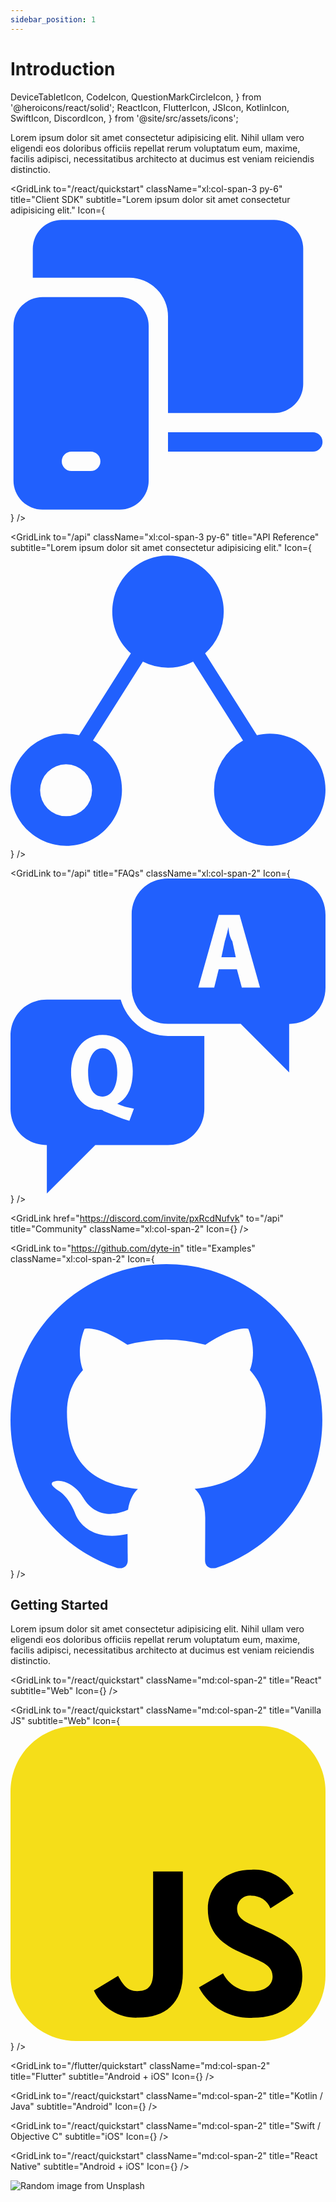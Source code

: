 ```yaml
---
sidebar_position: 1
---
```


# Introduction

  DeviceTabletIcon,
  CodeIcon,
  QuestionMarkCircleIcon,
} from '@heroicons/react/solid';
  ReactIcon,
  FlutterIcon,
  JSIcon,
  KotlinIcon,
  SwiftIcon,
  DiscordIcon,
} from '@site/src/assets/icons';

Lorem ipsum dolor sit amet consectetur adipisicing elit. Nihil ullam vero eligendi eos doloribus officiis repellat rerum voluptatum eum, maxime, facilis adipisci, necessitatibus architecto at ducimus est veniam reiciendis distinctio.

<div className="grid xl:grid-cols-6 gap-4">

<GridLink
  to="/react/quickstart"
  className="xl:col-span-3 py-6"
  title="Client SDK"
  subtitle="Lorem ipsum dolor sit amet consectetur adipisicing elit."
  Icon={
    <svg
      className="h-12 md:h-16 mr-6"
      viewBox="0 0 53 50"
      xmlns="http://www.w3.org/2000/svg"
    >
      <path
        d="M3.75 5.625A4.875 4.875 0 0 1 8.625.75h35.75a4.875 4.875 0 0 1 4.875 4.875v22.75a4.875 4.875 0 0 1-4.875 4.875H26.5V17a6.5 6.5 0 0 0-6.5-6.5H3.75V5.625ZM26.5 39.75h24.375a1.625 1.625 0 1 0 0-3.25H26.5v3.25Z"
        fill="#2160FD"
      />
      <path
        d="M.5 18.625a4.875 4.875 0 0 1 4.875-4.875h13a4.875 4.875 0 0 1 4.875 4.875v26a4.875 4.875 0 0 1-4.875 4.875h-13A4.875 4.875 0 0 1 .5 44.625v-26Zm9.75 21.125a1.625 1.625 0 1 0 0 3.25h3.25a1.625 1.625 0 1 0 0-3.25h-3.25Z"
        fill="#2160FD"
      />
    </svg>
  }
/>

<GridLink
  to="/api"
  className="xl:col-span-3 py-6"
  title="API Reference"
  subtitle="Lorem ipsum dolor sit amet consectetur adipisicing elit."
  Icon={
    <svg
      className="h-12 md:h-16 mr-6"
      viewBox="0 0 65 61"
      xmlns="http://www.w3.org/2000/svg"
    >
      <path
        d="M53.5 37.295c-.915 0-1.801.12-2.654.323l-.081-.128-10.606-16.744A11.57 11.57 0 0 0 44 12.126C44 5.734 38.851.55 32.5.55S21 5.732 21 12.127c0 3.428 1.489 6.5 3.841 8.619L14.235 37.49l-.08.128a11.422 11.422 0 0 0-2.655-.323C5.149 37.295 0 42.48 0 48.873c0 6.395 5.149 11.578 11.5 11.578S23 55.267 23 48.873c0-4.38-2.418-8.191-5.982-10.158l10.3-16.262a11.373 11.373 0 0 0 5.182 1.251c1.866 0 3.623-.457 5.182-1.251l10.3 16.262A11.585 11.585 0 0 0 42 48.873c0 6.394 5.149 11.578 11.5 11.578S65 55.267 65 48.873c0-6.394-5.149-11.578-11.5-11.578ZM11.47 54.341a5.36 5.36 0 1 1 0-10.72 5.36 5.36 0 0 1 0 10.72Z"
        fill="#2160FD"
      />
    </svg>
  }
/>

<GridLink
  to="/api"
  title="FAQs"
  className="xl:col-span-2"
  Icon={
    <svg
      className="h-8 mr-6"
      viewBox="0 0 32 32"
      fill="none"
      xmlns="http://www.w3.org/2000/svg"
    >
      <path
        d="M16 0c-2.092 0-3.692 1.6-3.692 3.692v7.385c0 2.092 1.6 3.692 3.692 3.692h7.385l4.923 4.923V14.77c2.092 0 3.692-1.6 3.692-3.692V3.692C32 1.6 30.4 0 28.308 0H16Zm5.154 3.692h2.115l2.078 7.385H23.5L23 9.23h-1.847l-.46 1.846h-1.616l2.077-7.385Zm1 1.231c-.123.492-.261 1.093-.385 1.462L21.424 8h1.46l-.346-1.616c-.245-.368-.384-.969-.384-1.46ZM3.692 12.308C1.6 12.308 0 13.908 0 16v7.385c0 2.092 1.6 3.692 3.692 3.692V32l4.923-4.923H16c2.092 0 3.692-1.6 3.692-3.692V16H16c-2.338 0-4.192-1.6-4.807-3.692h-7.5Zm5.654 3.576c2.093 0 3.077 1.723 3.077 3.693 0 1.723-.592 2.816-1.576 3.308.492.246 1.075.377 1.69.5l-.46 1.23c-.861-.246-1.755-.63-2.616-1-.123-.123-.339-.115-.462-.115-1.477-.123-2.845-1.346-2.845-3.808 0-2.092 1.223-3.808 3.192-3.808Zm0 1.347c-.984 0-1.462 1.107-1.462 2.461 0 1.477.478 2.462 1.462 2.462.985 0 1.5-1.108 1.5-2.462s-.515-2.461-1.5-2.461Z"
        fill="#2160FD"
      />
    </svg>
  }
/>

<GridLink
  href="https://discord.com/invite/pxRcdNufvk"
  to="/api"
  title="Community"
  className="xl:col-span-2"
  Icon={<DiscordIcon className="h-8 mr-6 text-primary" />}
/>

<GridLink
  to="https://github.com/dyte-in"
  title="Examples"
  className="xl:col-span-2"
  Icon={
    <svg
      className="h-8 mr-6"
      viewBox="0 0 29 28"
      fill="none"
      xmlns="http://www.w3.org/2000/svg"
    >
      <path
        fillRule="evenodd"
        clipRule="evenodd"
        d="M14.354 0C6.426 0 0 6.426 0 14.354c0 6.341 4.112 11.723 9.817 13.622.718.13.977-.312.977-.692 0-.341-.012-1.245-.016-2.44-3.994.865-4.837-1.927-4.837-1.927-.65-1.657-1.593-2.1-1.593-2.1-1.303-.89.1-.87.1-.87 1.441.1 2.197 1.48 2.197 1.48 1.28 2.193 3.362 1.56 4.176 1.193.131-.929.505-1.562.914-1.92-3.186-.361-6.537-1.593-6.537-7.095 0-1.565.56-2.849 1.474-3.85-.145-.364-.642-1.825.143-3.8 0 0 1.204-.387 3.946 1.47a13.792 13.792 0 0 1 3.592-.484 13.75 13.75 0 0 1 3.592.484c2.743-1.858 3.946-1.47 3.946-1.47.785 1.975.293 3.436.143 3.8.92 1.001 1.474 2.284 1.474 3.85 0 5.516-3.354 6.728-6.552 7.083.511.444.972 1.319.972 2.657 0 1.92-.017 3.468-.017 3.939 0 .384.256.83.988.69 5.702-1.903 9.81-7.28 9.81-13.62C28.709 6.426 22.283 0 14.354 0Z"
        fill="#2160FD"
      />
    </svg>
  }
/>

</div>

## Getting Started

Lorem ipsum dolor sit amet consectetur adipisicing elit. Nihil ullam vero eligendi eos doloribus officiis repellat rerum voluptatum eum, maxime, facilis adipisci, necessitatibus architecto at ducimus est veniam reiciendis distinctio.

<div className="grid xl:grid-cols-6 gap-4">

<GridLink
  to="/react/quickstart"
  className="md:col-span-2"
  title="React"
  subtitle="Web"
  Icon={<ReactIcon className="h-10 mr-4" />}
/>

<GridLink
  to="/react/quickstart"
  className="md:col-span-2"
  title="Vanilla JS"
  subtitle="Web"
  Icon={
    <svg
      className="h-10 mr-4"
      viewBox="0 0 48 48"
      fill="none"
      xmlns="http://www.w3.org/2000/svg"
    >
      <path
        d="M0 10C0 4.47715 4.47715 0 10 0H38C43.5229 0 48 4.47715 48 10V38C48 43.5229 43.5228 48 38 48H10C4.47715 48 0 43.5228 0 38V10Z"
        fill="#F5DE19"
      />
      <path
        d="M32.3894 37.6804C32.8 38.5145 33.4379 39.2155 34.2296 39.7027C35.0213 40.1899 35.9346 40.4435 36.8642 40.4342C38.7402 40.4342 39.9398 39.4962 39.9398 38.1968C39.9398 36.6478 38.7075 36.0936 36.6422 35.19L35.5097 34.7047C32.2396 33.3123 30.071 31.5688 30.071 27.8822C30.071 24.4865 32.6527 21.8997 36.7024 21.8997C38.0134 21.805 39.3232 22.0984 40.4686 22.7433C41.6139 23.3882 42.544 24.356 43.1428 25.5261L39.6025 27.7893C39.3719 27.2092 38.9704 26.7128 38.4512 26.3661C37.9321 26.0194 37.3198 25.8387 36.6956 25.8479C36.4232 25.8206 36.1482 25.8504 35.888 25.9353C35.6278 26.0202 35.3881 26.1584 35.1842 26.341C34.9804 26.5237 34.8168 26.7468 34.7039 26.9961C34.5911 27.2455 34.5314 27.5156 34.5287 27.7893C34.5287 29.1472 35.3703 29.698 37.3134 30.5431L38.4459 31.0284C42.2943 32.6789 44.4698 34.3604 44.4698 38.1417C44.4698 42.219 41.2668 44.453 36.9658 44.453C35.2899 44.5597 33.619 44.1793 32.1546 43.3574C30.6902 42.5356 29.495 41.3076 28.7131 39.8215L32.3894 37.6804ZM16.3917 38.0728C17.1025 39.3344 17.7496 40.4015 19.3055 40.4015C20.7925 40.4015 21.7323 39.8198 21.7323 37.5565V22.1579H26.2605V37.6168C26.2605 42.305 23.5067 44.4392 19.4983 44.4392C18.0814 44.5166 16.6742 44.1635 15.4617 43.4263C14.2493 42.689 13.2883 41.6022 12.7051 40.3086L16.3917 38.0728Z"
        fill="black"
      />
    </svg>
  }
/>

<GridLink
  to="/flutter/quickstart"
  className="md:col-span-2"
  title="Flutter"
  subtitle="Android + iOS"
  Icon={<FlutterIcon className="h-10 mr-4" />}
/>

<GridLink
  to="/react/quickstart"
  className="md:col-span-2"
  title="Kotlin / Java"
  subtitle="Android"
  Icon={<KotlinIcon className="h-10 mr-4" />}
/>

<GridLink
  to="/react/quickstart"
  className="md:col-span-2"
  title="Swift / Objective C"
  subtitle="iOS"
  Icon={<SwiftIcon className="h-10 mr-4" />}
/>

<GridLink
  to="/react/quickstart"
  className="md:col-span-2"
  title="React Native"
  subtitle="Android + iOS"
  Icon={<ReactIcon className="h-10 mr-4" />}
/>

</div>

<div className="dyte-image-showcase">
  <img
    src="https://source.unsplash.com/random/900x400"
    alt="Random image from Unsplash"
  />
</div>
